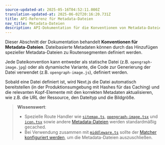 ```yaml
---
source-updated-at: 2025-05-16T04:52:11.000Z
translation-updated-at: 2025-06-02T20:16:20.731Z
title: API-Referenz für Metadata-Dateien
nav_title: Metadata-Dateien
description: API-Dokumentation für die Konventionen von Metadata-Dateien.
---
```


Dieser Abschnitt der Dokumentation behandelt **Konventionen für Metadata-Dateien**. Dateibasierte Metadaten können durch das Hinzufügen spezieller Metadata-Dateien zu Routensegmenten definiert werden.

Jede Dateikonvention kann entweder als statische Datei (z.B. `opengraph-image.jpg`) oder als dynamische Variante, die Code zur Generierung der Datei verwendet (z.B. `opengraph-image.js`), definiert werden.

Sobald eine Datei definiert ist, wird Next.js die Datei automatisch bereitstellen (in der Produktionsumgebung mit Hashes für das Caching) und die relevanten Kopf-Elemente mit den korrekten Metadaten aktualisieren, wie z.B. die URL der Ressource, den Dateityp und die Bildgröße.

> **Wissenswert**:
>
> - Spezielle Route Handler wie [`sitemap.ts`](/docs/app/api-reference/file-conventions/metadata/sitemap), [`opengraph-image.tsx`](/docs/app/api-reference/file-conventions/metadata/opengraph-image) und [`icon.tsx`](/docs/app/api-reference/file-conventions/metadata/app-icons) sowie andere [Metadata-Dateien](/docs/app/api-reference/file-conventions/metadata) werden standardmäßig gecached.
> - Bei Verwendung zusammen mit [`middleware.ts`](/docs/app/api-reference/file-conventions/middleware) sollte der [Matcher konfiguriert werden](/docs/app/building-your-application/routing/middleware#matcher), um die Metadata-Dateien auszuschließen.
